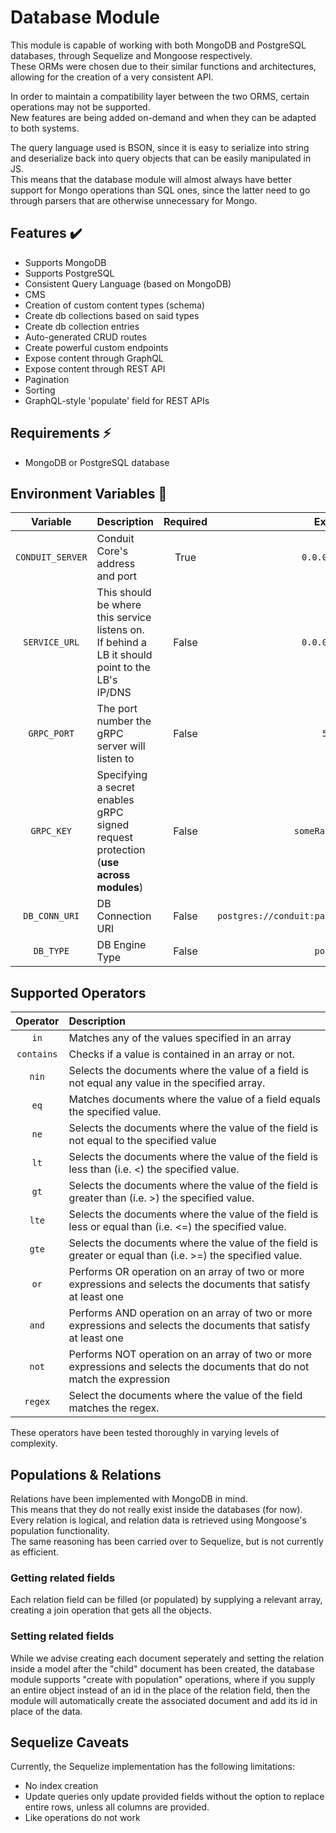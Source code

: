 # Database Module

This module is capable of working with both MongoDB and PostgreSQL databases, through Sequelize and Mongoose respectively.<br />
These ORMs were chosen due to their similar functions and architectures, allowing for the creation of a very consistent API.

In order to maintain a compatibility layer between the two ORMS, certain operations may not be supported.<br />
New features are being added on-demand and when they can be adapted to both systems.

The query language used is BSON, since it is easy to serialize into string and deserialize back into
query objects that can be easily manipulated in JS.<br />
This means that the database module will almost always have better support for Mongo operations than SQL ones,
since the latter need to go through parsers that are otherwise unnecessary for Mongo.

## Features ✔️

- Supports MongoDB
- Supports PostgreSQL
- Consistent Query Language (based on MongoDB)
- CMS
- Creation of custom content types (schema)
- Create db collections based on said types
- Create db collection entries
- Auto-generated CRUD routes
- Create powerful custom endpoints
- Expose content through GraphQL
- Expose content through REST API
- Pagination
- Sorting
- GraphQL-style 'populate' field for REST APIs

## Requirements ⚡

- MongoDB or PostgreSQL database

## Environment Variables 📃 <a name="env-vars"></a>

|       Variable       | Description                                          | Required |      Example       | Default  |
|:--------------------:|:-----------------------------------------------------| :------: | :----------------: | :------: |
|   `CONDUIT_SERVER`   | Conduit Core's address and port                      |   True   |  `0.0.0.0:55152`   |    -     |
|     `SERVICE_URL`    | This should be where this service listens on. If behind a LB it should point to the LB's IP/DNS  |   False   |  `0.0.0.0:55190`   |
|     `GRPC_PORT`      | The port number the gRPC server will listen to                      |  False   |  `55190`           |
|     `GRPC_KEY`       | Specifying a secret enables gRPC signed request protection (**use across modules**) |   False  | `someRandomSecret` | - |
|   `DB_CONN_URI`      | DB Connection URI  |  False   | `postgres://conduit:pass@localhost:5432/conduit` | `mongodb://localhost:27017` |
|     `DB_TYPE`        | DB Engine Type     |  False   |                    `postgres`                    | `mongodb`                   |

## Supported Operators

|  Operator  | Description                                                                                                              |
| :--------: | :----------------------------------------------------------------------------------------------------------------------- |
| `in`       | Matches any of the values specified in an array                                                                          |
| `contains` | Checks if a value is contained in an array or not.                                                                       |
| `nin`      | Selects the documents where the value of a field is not equal any value in the specified array.                          |
| `eq`       | Matches documents where the value of a field equals the specified value.                                                 |
| `ne`       | Selects the documents where the value of the field is not equal to the specified value                                   |
| `lt`       | Selects the documents where the value of the field is less than (i.e. <) the specified value.                            |
| `gt`       | Selects the documents where the value of the field is greater than (i.e. >) the specified value.                         |
| `lte`      | Selects the documents where the value of the field is less or equal than (i.e. <=) the specified value.                  |
| `gte`      | Selects the documents where the value of the field is greater or equal than (i.e. >=) the specified value.               |
| `or`       | Performs OR operation on an array of two or more expressions and selects the documents that satisfy at least one         |
| `and`      | Performs AND operation on an array of two or more expressions and selects the documents that satisfy at least one        |
| `not`      | Performs NOT operation on an array of two or more expressions and selects the documents that do not match the expression |
| `regex`    | Select the documents where the value of the field matches the regex.                                                     |

These operators have been tested thoroughly in varying levels of complexity.

## Populations & Relations

Relations have been implemented with MongoDB in mind.<br />
This means that they do not really exist inside the databases (for now).<br />
Every relation is logical, and relation data is retrieved using Mongoose's population functionality.<br />
The same reasoning has been carried over to Sequelize, but is not currently as efficient.

### Getting related fields

Each relation field can be filled (or populated) by supplying a relevant array, creating a join operation that gets all the objects.

### Setting related fields

While we advise creating each document seperately and setting the relation inside a model after the "child" document
has been created, the database module supports "create with population" operations, where if you supply an entire object
instead of an id in the place of the relation field, then the module will automatically create the associated document and
add its id in place of the data.

## Sequelize Caveats

Currently, the Sequelize implementation has the following limitations:
- No index creation
- Update queries only update provided fields without the option to replace entire rows, unless all columns are provided.
- Like operations do not work
